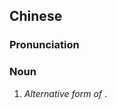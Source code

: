 {{also|车葥}}
==Chinese==
{{zh-forms|s=车葥}}

===Pronunciation===
{{zh-pron
|m=chēqián,chējiàn
|cat=n
}}

===Noun===
{{zh-noun}}

# ''Alternative form of'' {{zh-l|車前}}.